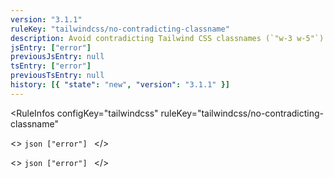 ```yaml
---
version: "3.1.1"
ruleKey: "tailwindcss/no-contradicting-classname"
description: Avoid contradicting Tailwind CSS classnames (`"w-3 w-5"`)
jsEntry: ["error"]
previousJsEntry: null
tsEntry: ["error"]
previousTsEntry: null
history: [{ "state": "new", "version": "3.1.1" }]
---
```


<RuleInfos 
  configKey="tailwindcss" 
  ruleKey="tailwindcss/no-contradicting-classname" 
>
  <>
    ```json
    ["error"]
    ```
  </>

  <>
    ```json
    ["error"]
    ```
  </>
</RuleInfos>
